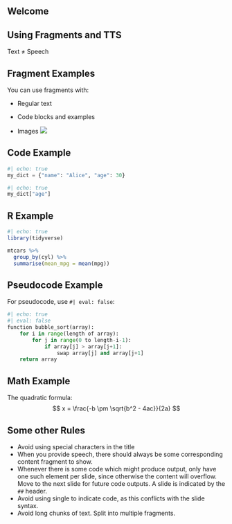 ## Welcome

::: {.fragment ttv="Welcome to this guide on using ChalkTalk. As you can see, ChalkTalk allows you to convert text to engaging presentations, with audio, animated slides, and video avatars."}
:::

## Using Fragments and TTS

::: {.fragment tts="The speech text can be different from the displayed text!"}
Text ≠ Speech
:::


## Fragment Examples

::: {.fragment tts="You can use fragments with different types of content"}
You can use fragments with:
:::

::: {.fragment tts="Regular text and paragraphs"}
- Regular text
:::

::: {.fragment tts="Code blocks and examples. This is kind of our target use case at the moment."}
- Code blocks and examples
:::

::: {.fragment tts="And you can add images, like this one of a cat"}
- Images
![](https://placecats.com/300/200)
:::

## Code Example

::: {.fragment tts="Here, we add text to speech to a code block. The Python code below defines a dictionary with a key-value pair. You need to set echo to true to show the code."}

```python
#| echo: true
my_dict = {"name": "Alice", "age": 30}
```
:::

::: {.fragment tts="We can access the value associated with the key `age`. Note that the code can actually be executed when you render the slide."}
```python
#| echo: true
my_dict["age"]
```
:::

## R Example

::: {.fragment tts="You can also use R code blocks. Here's an example of a simple R code."}

```r
#| echo: true
library(tidyverse)

mtcars %>%
  group_by(cyl) %>%
  summarise(mean_mpg = mean(mpg))
```
:::


## Pseudocode Example

::: {.fragment tts="When using pseudocode or code that shouldn't be executed, it's important to set eval to false to prevent ChalkTalk from trying to run the code."}

For pseudocode, use `#| eval: false`:

```python
#| echo: true
#| eval: false
function bubble_sort(array):
    for i in range(length of array):
        for j in range(0 to length-i-1):
            if array[j] > array[j+1]:
                swap array[j] and array[j+1]
    return array
```
:::

## Math Example

::: {.fragment tts="You can even add text to speech to mathematical equations. For example, here's the quadratic formula. Do you remember how to use it?"}

The quadratic formula:
$$ x = \frac{-b \pm \sqrt{b^2 - 4ac}}{2a} $$
:::


::: {.fragment tts="That's it for now. Enjoy the tool!"}
:::

## Some other Rules

- Avoid using special characters in the title
- When you provide speech, there should always be some corresponding content fragment to show.
- Whenever there is some code which might produce output, only have one such element per slide, since otherwise the content will overflow. Move to the next slide for future code outputs. A slide is indicated by the `##` header.
- Avoid using single ` ` to indicate code, as this conflicts with the slide syntax.
- Avoid long chunks of text. Split into multiple fragments.
